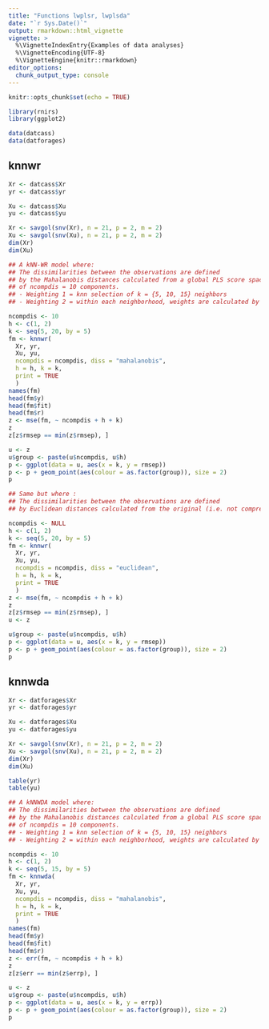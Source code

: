 ```yaml
---
title: "Functions lwplsr, lwplsda"
date: "`r Sys.Date()`"
output: rmarkdown::html_vignette
vignette: >
  %\VignetteIndexEntry{Examples of data analyses}
  %\VignetteEncoding{UTF-8}
  %\VignetteEngine{knitr::rmarkdown}
editor_options: 
  chunk_output_type: console
---
```


```r

knitr::opts_chunk$set(echo = TRUE) 

```

```r

library(rnirs)             
library(ggplot2)

```

```r

data(datcass)
data(datforages)

```

## knnwr

```r

Xr <- datcass$Xr
yr <- datcass$yr

Xu <- datcass$Xu
yu <- datcass$yu

Xr <- savgol(snv(Xr), n = 21, p = 2, m = 2)
Xu <- savgol(snv(Xu), n = 21, p = 2, m = 2)
dim(Xr)
dim(Xu)

## A kNN-WR model where:
## The dissimilarities between the observations are defined
## by the Mahalanobis distances calculated from a global PLS score space
## of ncompdis = 10 components.
## - Weighting 1 = knn selection of k = {5, 10, 15} neighbors
## - Weighting 2 = within each neighborhood, weights are calculated by "wkern" 

ncompdis <- 10
h <- c(1, 2)
k <- seq(5, 20, by = 5)
fm <- knnwr(
  Xr, yr,
  Xu, yu,
  ncompdis = ncompdis, diss = "mahalanobis",
  h = h, k = k,
  print = TRUE
  )
names(fm)
head(fm$y)
head(fm$fit)
head(fm$r)
z <- mse(fm, ~ ncompdis + h + k)
z
z[z$rmsep == min(z$rmsep), ]

u <- z
u$group <- paste(u$ncompdis, u$h)
p <- ggplot(data = u, aes(x = k, y = rmsep))
p <- p + geom_point(aes(colour = as.factor(group)), size = 2)
p

## Same but where :
## The dissimilarities between the observations are defined
## by Euclidean distances calculated from the original (i.e. not compressed) X data

ncompdis <- NULL
h <- c(1, 2)
k <- seq(5, 20, by = 5)
fm <- knnwr(
  Xr, yr,
  Xu, yu,
  ncompdis = ncompdis, diss = "euclidean",
  h = h, k = k,
  print = TRUE
  )
z <- mse(fm, ~ ncompdis + h + k)
z
z[z$rmsep == min(z$rmsep), ]
u <- z

u$group <- paste(u$ncompdis, u$h)
p <- ggplot(data = u, aes(x = k, y = rmsep))
p <- p + geom_point(aes(colour = as.factor(group)), size = 2)
p

```

## knnwda

```r

Xr <- datforages$Xr
yr <- datforages$yr

Xu <- datforages$Xu
yu <- datforages$yu

Xr <- savgol(snv(Xr), n = 21, p = 2, m = 2)
Xu <- savgol(snv(Xu), n = 21, p = 2, m = 2)
dim(Xr)
dim(Xu)

table(yr)
table(yu)

## A kNNWDA model where:
## The dissimilarities between the observations are defined
## by the Mahalanobis distances calculated from a global PLS score space
## of ncompdis = 10 components.
## - Weighting 1 = knn selection of k = {5, 10, 15} neighbors
## - Weighting 2 = within each neighborhood, weights are calculated by "wkern" 

ncompdis <- 10
h <- c(1, 2)
k <- seq(5, 15, by = 5)
fm <- knnwda(
  Xr, yr,
  Xu, yu,
  ncompdis = ncompdis, diss = "mahalanobis",
  h = h, k = k,
  print = TRUE
  )
names(fm)
head(fm$y)
head(fm$fit)
head(fm$r)
z <- err(fm, ~ ncompdis + h + k)
z
z[z$err == min(z$errp), ]

u <- z
u$group <- paste(u$ncompdis, u$h)
p <- ggplot(data = u, aes(x = k, y = errp))
p <- p + geom_point(aes(colour = as.factor(group)), size = 2)
p

```

